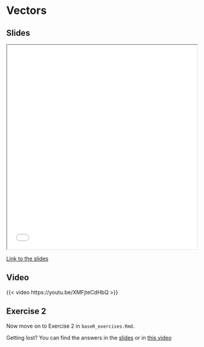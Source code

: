 # Vectors

## Slides

```{=html}
<iframe class="slide-deck" src="slides/slides_introduction.html#vectors-in-r"  title="Vectors in R" width="100%" height="540"></iframe>
```

[Link to the slides](slides/slides_introduction.html#vectors-in-r)

## Video

{{< video https://youtu.be/XMFjteCdHbQ >}}

## Exercise 2

Now move on to Exercise 2 in `baseR_exercises.Rmd`.

::: {.callout-tip}
Getting lost? You can find the answers in the [slides](slides/slides_introduction.html#answers-to-exercise-2) or in [this video](https://youtu.be/rIieuoYT4z0)
:::